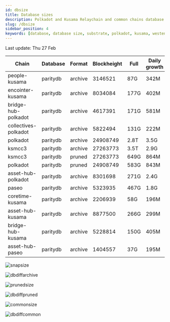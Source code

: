 ```yaml
---
id: dbsize
title: Database sizes
description: Polkadot and Kusama Relaychain and common chains database sizes
slug: /dbsize
sidebar_position: 4
keywords: [database, database size, substrate, polkadot, kusama, westend]
---
```



Last update: Thu 27 Feb

| Chain    | Database   | Format | Blockheight | Full         | Daily growth |
| ------------------------| ----------- | -------- | ------- | ---------- | ----- | 
| people-kusama | paritydb | archive | 3146521 | 87G | 342M |
| encointer-kusama | paritydb | archive | 8034084 | 177G | 402M |
| bridge-hub-polkadot | paritydb | archive | 4617391 | 171G | 581M |
| collectives-polkadot | paritydb | archive | 5822494 | 131G | 222M |
| polkadot | paritydb | archive | 24908749 | 2.8T | 3.5G |
| ksmcc3 | paritydb | archive | 27263773 | 3.5T | 2.9G |
| ksmcc3 | paritydb | pruned | 27263773 | 649G | 864M |
| polkadot | paritydb | pruned | 24908749 | 583G | 843M |
| asset-hub-polkadot | paritydb | archive | 8301698 | 271G | 2.4G |
| paseo | paritydb | archive | 5323935 | 467G | 1.8G |
| coretime-kusama | paritydb | archive | 2206939 | 58G | 196M |
| asset-hub-kusama | paritydb | archive | 8877500 | 266G | 299M |
| bridge-hub-kusama | paritydb | archive | 5228814 | 150G | 405M |
| asset-hub-paseo | paritydb | archive | 1404557 | 37G | 195M |

![snapsize](/img/archivesize.png)

![dbdiffarchive](/img/dbdiffrelay.png)

![prunedsize](/img/prunedsize.png)

![dbdiffpruned](/img/dbdiffpruned.png)

![commonsize](/img/commonsize.png)

![dbdiffcommon](/img/dbdiffcommon.png)
